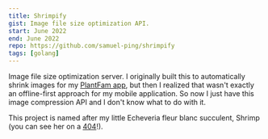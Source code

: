 ```yaml
---
title: Shrimpify
gist: Image file size optimization API.
start: June 2022
end: June 2022
repo: https://github.com/samuel-ping/shrimpify
tags: [golang]
---
```


Image file size optimization server. I originally built this to automatically shrink images for my [PlantFam app](/projects/plantfam), but then I realized that wasn't exactly an offline-first approach for my mobile application. So now I just have this image compression API and I don't know what to do with it.

This project is named after my little Echeveria fleur blanc succulent, Shrimp (you can see her on a [404](/404)!).
